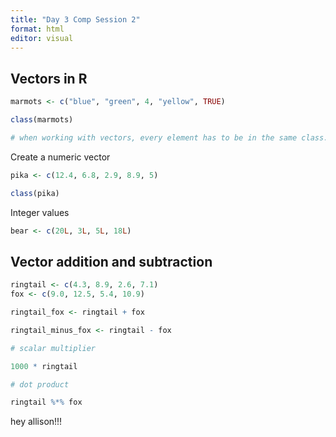 ```yaml
---
title: "Day 3 Comp Session 2"
format: html
editor: visual
---
```


## Vectors in R

```r
marmots <- c("blue", "green", 4, "yellow", TRUE)

class(marmots)

# when working with vectors, every element has to be in the same class.
```

Create a numeric vector

```r
pika <- c(12.4, 6.8, 2.9, 8.9, 5)

class(pika)
```

Integer values

```r
bear <- c(20L, 3L, 5L, 18L)
```

## Vector addition and subtraction

```r
ringtail <- c(4.3, 8.9, 2.6, 7.1)
fox <- c(9.0, 12.5, 5.4, 10.9)

ringtail_fox <- ringtail + fox

ringtail_minus_fox <- ringtail - fox

# scalar multiplier

1000 * ringtail

# dot product

ringtail %*% fox
```

hey allison!!!
